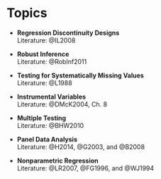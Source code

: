 # Topics {-}


* **Regression Discontinuity Designs** <br>
  Literature: @IL2008
<br>


* **Robust Inference** <br>
  Literature: @RobInf2011
<br>  


* **Testing for Systematically Missing Values** <br>
  Literature: @L1988
<br>  


* **Instrumental Variables** <br>
  Literature: @DMcK2004, Ch. 8
<br>  


<!-- * **Matching**<br> -->
<!--   Literature:  -->

<!--   Bias-Corrected Matching Estimators for Average -->
<!-- Treatment Effects -->


* **Multiple Testing** <br>
  Literature: @BHW2010
<br>  

* **Panel Data Analysis** <br>
  Literature: @H2014, @G2003, and @B2008
<br>  

* **Nonparametric Regression** <br>
  Literature: @LR2007, @FG1996, and @WJ1994
<br>  
  
<!-- <br>   -->
<!-- * **Statistical Learning with Sparsity (Lasso and Generalizations)**  <br> -->
<!--   Literature: @HTW2015 -->

<!-- * **Multilevel (Mixed Effects) Linear Models** <br> -->
<!--   Literature: @GH2006, @VM2000, and @GB2013 -->
<!-- <br>   -->

<!-- @W2014, Ch. 6 and Vignettes of the [sandwich R-package](https://cran.r-project.org/web/packages/sandwich/index.html) -->



<!-- Alternative topics suggested by the participants are generally appreciated.  -->

<!-- White-Book: See Notation at Corollary 4.24 and Theorem 4.25 -->

